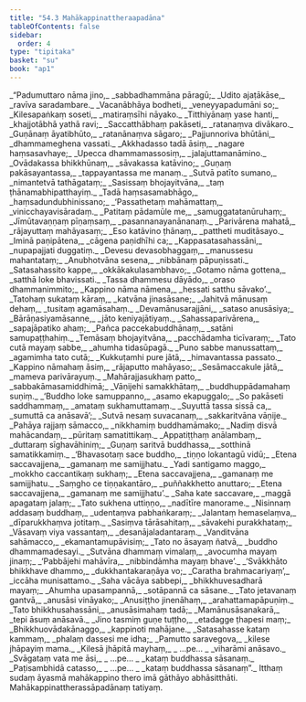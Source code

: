 ```yaml
---
title: "54.3 Mahākappinattheraapadāna"
tableOfContents: false
sidebar:
  order: 4
type: "tipitaka"
basket: "su"
book: "ap1"
---
```



<DynamicBreadcrumb />

<Division number="66" book="ap1">

<Paragraph number="7017" type="verses" book="ap1">
_“Padumuttaro nāma jino,_  
_sabbadhammāna pāragū;_  
_Udito ajaṭākāse,_  
_ravīva saradambare._  

</Paragraph>

</Division>
<Division number="67" book="ap1">

<Paragraph number="7018" type="verses" book="ap1">
_Vacanābhāya bodheti,_  
_veneyyapadumāni so;_  
_Kilesapaṅkaṃ soseti,_  
_matiraṃsīhi nāyako._  

</Paragraph>

</Division>
<Division number="68" book="ap1">

<Paragraph number="7019" type="verses" book="ap1">
_Titthiyānaṃ yase hanti,_  
_khajjotābhā yathā ravi;_  
_Saccatthābhaṃ pakāseti,_  
_ratanaṃva divākaro._  

</Paragraph>

</Division>
<Division number="69" book="ap1">

<Paragraph number="7020" type="verses" book="ap1">
_Guṇānaṃ āyatibhūto,_  
_ratanānaṃva sāgaro;_  
_Pajjunnoriva bhūtāni,_  
_dhammameghena vassati._  

</Paragraph>

</Division>
<Division number="70" book="ap1">

<Paragraph number="7021" type="verses" book="ap1">
_Akkhadasso tadā āsiṃ,_  
_nagare haṃsasavhaye;_  
_Upecca dhammamassosiṃ,_  
_jalajuttamanāmino._  

</Paragraph>

</Division>
<Division number="71" book="ap1">

<Paragraph number="7022" type="verses" book="ap1">
_Ovādakassa bhikkhūnaṃ,_  
_sāvakassa katāvino;_  
_Guṇaṃ pakāsayantassa,_  
_tappayantassa me manaṃ._  

</Paragraph>

</Division>
<Division number="72" book="ap1">

<Paragraph number="7023" type="verses" book="ap1">
_Sutvā patīto sumano,_  
_nimantetvā tathāgataṃ;_  
_Sasissaṃ bhojayitvāna,_  
_taṃ ṭhānamabhipatthayiṃ._  

</Paragraph>

</Division>
<Division number="73" book="ap1">

<Paragraph number="7024" type="verses" book="ap1">
_Tadā haṃsasamabhāgo,_  
_haṃsadundubhinissano;_  
_‘Passathetaṃ mahāmattaṃ,_  
_vinicchayavisāradaṃ._  

</Paragraph>

</Division>
<Division number="74" book="ap1">

<Paragraph number="7025" type="verses" book="ap1">
_Patitaṃ pādamūle me,_  
_samuggatatanūruhaṃ;_  
_Jīmūtavaṇṇaṃ pīṇaṃsaṃ,_  
_pasannanayanānanaṃ._  

</Paragraph>

</Division>
<Division number="75" book="ap1">

<Paragraph number="7026" type="verses" book="ap1">
_Parivārena mahatā,_  
_rājayuttaṃ mahāyasaṃ;_  
_Eso katāvino ṭhānaṃ,_  
_pattheti muditāsayo._  

</Paragraph>

</Division>
<Division number="76" book="ap1">

<Paragraph number="7027" type="verses" book="ap1">
_Iminā paṇipātena,_  
_cāgena paṇidhīhi ca;_  
_Kappasatasahassāni,_  
_nupapajjati duggatiṃ._  

</Paragraph>

</Division>
<Division number="77" book="ap1">

<Paragraph number="7028" type="verses" book="ap1">
_Devesu devasobhaggaṃ,_  
_manussesu mahantataṃ;_  
_Anubhotvāna sesena,_  
_nibbānaṃ pāpuṇissati._  

</Paragraph>

</Division>
<Division number="78" book="ap1">

<Paragraph number="7029" type="verses" book="ap1">
_Satasahassito kappe,_  
_okkākakulasambhavo;_  
_Gotamo nāma gottena,_  
_satthā loke bhavissati._  

</Paragraph>

</Division>
<Division number="79" book="ap1">

<Paragraph number="7030" type="verses" book="ap1">
_Tassa dhammesu dāyādo,_  
_oraso dhammanimmito;_  
_Kappino nāma nāmena,_  
_hessati satthu sāvako’._  

</Paragraph>

</Division>
<Division number="80" book="ap1">

<Paragraph number="7031" type="verses" book="ap1">
_Tatohaṃ sukataṃ kāraṃ,_  
_katvāna jinasāsane;_  
_Jahitvā mānusaṃ dehaṃ,_  
_tusitaṃ agamāsahaṃ._  

</Paragraph>

</Division>
<Division number="81" book="ap1">

<Paragraph number="7032" type="verses" book="ap1">
_Devamānusarajjāni,_  
_sataso anusāsiya;_  
_Bārāṇasiyamāsanne,_  
_jāto keniyajātiyaṃ._  

</Paragraph>

</Division>
<Division number="82" book="ap1">

<Paragraph number="7033" type="verses" book="ap1">
_Sahassaparivārena,_  
_sapajāpatiko ahaṃ;_  
_Pañca paccekabuddhānaṃ,_  
_satāni samupaṭṭhahiṃ._  

</Paragraph>

</Division>
<Division number="83" book="ap1">

<Paragraph number="7034" type="verses" book="ap1">
_Temāsaṃ bhojayitvāna,_  
_pacchādamha ticīvaraṃ;_  
_Tato cutā mayaṃ sabbe,_  
_ahumha tidasūpagā._  

</Paragraph>

</Division>
<Division number="84" book="ap1">

<Paragraph number="7035" type="verses" book="ap1">
_Puno sabbe manussattaṃ,_  
_agamimha tato cutā;_  
_Kukkuṭamhi pure jātā,_  
_himavantassa passato._  

</Paragraph>

</Division>
<Division number="85" book="ap1">

<Paragraph number="7036" type="verses" book="ap1">
_Kappino nāmahaṃ āsiṃ,_  
_rājaputto mahāyaso;_  
_Sesāmaccakule jātā,_  
_mameva parivārayuṃ._  

</Paragraph>

</Division>
<Division number="86" book="ap1">

<Paragraph number="7037" type="verses" book="ap1">
_Mahārajjasukhaṃ patto,_  
_sabbakāmasamiddhimā;_  
_Vāṇijehi samakkhātaṃ,_  
_buddhuppādamahaṃ suṇiṃ._  

</Paragraph>

</Division>
<Division number="87" book="ap1">

<Paragraph number="7038" type="verses" book="ap1">
_‘Buddho loke samuppanno,_  
_asamo ekapuggalo;_  
_So pakāseti saddhammaṃ,_  
_amataṃ sukhamuttamaṃ._  

</Paragraph>

</Division>
<Division number="88" book="ap1">

<Paragraph number="7039" type="verses" book="ap1">
_Suyuttā tassa sissā ca,_  
_sumuttā ca anāsavā’;_  
_Sutvā nesaṃ suvacanaṃ,_  
_sakkaritvāna vāṇije._  

</Paragraph>

</Division>
<Division number="89" book="ap1">

<Paragraph number="7040" type="verses" book="ap1">
_Pahāya rajjaṃ sāmacco,_  
_nikkhamiṃ buddhamāmako;_  
_Nadiṃ disvā mahācandaṃ,_  
_pūritaṃ samatittikaṃ._  

</Paragraph>

</Division>
<Division number="90" book="ap1">

<Paragraph number="7041" type="verses" book="ap1">
_Appatiṭṭhaṃ anālambaṃ,_  
_duttaraṃ sīghavāhiniṃ;_  
_Guṇaṃ saritvā buddhassa,_  
_sotthinā samatikkamiṃ._  

</Paragraph>

</Division>
<Division number="91" book="ap1">

<Paragraph number="7042" type="verses" book="ap1">
_‘Bhavasotaṃ sace buddho,_  
_tiṇṇo lokantagū vidū;_  
_Etena saccavajjena,_  
_gamanaṃ me samijjhatu._  

</Paragraph>

</Division>
<Division number="92" book="ap1">

<Paragraph number="7043" type="verses" book="ap1">
_Yadi santigamo maggo,_  
_mokkho caccantikaṃ sukhaṃ;_  
_Etena saccavajjena,_  
_gamanaṃ me samijjhatu._  

</Paragraph>

</Division>
<Division number="93" book="ap1">

<Paragraph number="7044" type="verses" book="ap1">
_Saṃgho ce tiṇṇakantāro,_  
_puññakkhetto anuttaro;_  
_Etena saccavajjena,_  
_gamanaṃ me samijjhatu’._  

</Paragraph>

</Division>
<Division number="94" book="ap1">

<Paragraph number="7045" type="verses" book="ap1">
_Saha kate saccavare,_  
_maggā apagataṃ jalaṃ;_  
_Tato sukhena uttiṇṇo,_  
_nadītīre manorame._  

</Paragraph>

</Division>
<Division number="95" book="ap1">

<Paragraph number="7046" type="verses" book="ap1">
_Nisinnaṃ addasaṃ buddhaṃ,_  
_udentaṃva pabhaṅkaraṃ;_  
_Jalantaṃ hemaselaṃva,_  
_dīparukkhaṃva jotitaṃ._  

</Paragraph>

</Division>
<Division number="96" book="ap1">

<Paragraph number="7047" type="verses" book="ap1">
_Sasiṃva tārāsahitaṃ,_  
_sāvakehi purakkhataṃ;_  
_Vāsavaṃ viya vassantaṃ,_  
_desanājaladantaraṃ._  

</Paragraph>

</Division>
<Division number="97" book="ap1">

<Paragraph number="7048" type="verses" book="ap1">
_Vanditvāna sahāmacco,_  
_ekamantamupāvisiṃ;_  
_Tato no āsayaṃ ñatvā,_  
_buddho dhammamadesayi._  

</Paragraph>

</Division>
<Division number="98" book="ap1">

<Paragraph number="7049" type="verses" book="ap1">
_Sutvāna dhammaṃ vimalaṃ,_  
_avocumha mayaṃ jinaṃ;_  
_‘Pabbājehi mahāvīra,_  
_nibbindāmha mayaṃ bhave’._  

</Paragraph>

</Division>
<Division number="99" book="ap1">

<Paragraph number="7050" type="verses" book="ap1">
_‘Svākkhāto bhikkhave dhammo,_  
_dukkhantakaraṇāya vo;_  
_Caratha brahmacariyaṃ’,_  
_iccāha munisattamo._  

</Paragraph>

</Division>
<Division number="100" book="ap1">

<Paragraph number="7051" type="verses" book="ap1">
_Saha vācāya sabbepi,_  
_bhikkhuvesadharā mayaṃ;_  
_Ahumha upasampannā,_  
_sotāpannā ca sāsane._  

</Paragraph>

</Division>
<Division number="101" book="ap1">

<Paragraph number="7052" type="verses" book="ap1">
_Tato jetavanaṃ gantvā,_  
_anusāsi vināyako;_  
_Anusiṭṭho jinenāhaṃ,_  
_arahattamapāpuṇiṃ._  

</Paragraph>

</Division>
<Division number="102" book="ap1">

<Paragraph number="7053" type="verses" book="ap1">
_Tato bhikkhusahassāni,_  
_anusāsimahaṃ tadā;_  
_Mamānusāsanakarā,_  
_tepi āsuṃ anāsavā._  

</Paragraph>

</Division>
<Division number="103" book="ap1">

<Paragraph number="7054" type="verses" book="ap1">
_Jino tasmiṃ guṇe tuṭṭho,_  
_etadagge ṭhapesi maṃ;_  
_Bhikkhuovādakānaggo,_  
_kappinoti mahājane._  

</Paragraph>

</Division>
<Division number="104" book="ap1">

<Paragraph number="7055" type="verses" book="ap1">
_Satasahasse kataṃ kammaṃ,_  
_phalaṃ dassesi me idha;_  
_Pamutto saravegova,_  
_kilese jhāpayiṃ mama._  

</Paragraph>

</Division>
<Division number="105" book="ap1">

<Paragraph number="7056" type="verses" book="ap1">
_Kilesā jhāpitā mayhaṃ,_  
_ …pe… _  
_viharāmi anāsavo._  

</Paragraph>

</Division>
<Division number="106" book="ap1">

<Paragraph number="7057" type="verses" book="ap1">
_Svāgataṃ vata me āsi,_  
_ …pe… _  
_kataṃ buddhassa sāsanaṃ._  

</Paragraph>

</Division>
<Division number="107" book="ap1">

<Paragraph number="7058" type="verses" book="ap1">
_Paṭisambhidā catasso,_  
_ …pe… _  
_kataṃ buddhassa sāsanaṃ”._  

</Paragraph>

<Paragraph number="7059" book="ap1">
Itthaṃ sudaṃ āyasmā mahākappino thero imā gāthāyo abhāsitthāti.

</Paragraph>
</Division>

<Paragraph number="7060" type="center" book="ap1">
Mahākappinattherassāpadānaṃ tatiyaṃ.
</Paragraph>